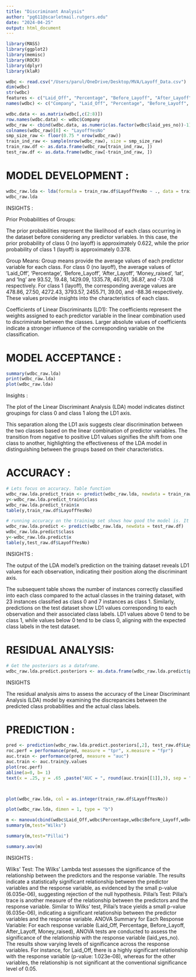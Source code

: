 ---
title: "Discriminant Analysis"
author: "pg611@scarletmail.rutgers.edu"
date: "2024-04-25"
output: html_document
---

```{r}
library(MASS)
library(ggplot2)
library(memisc)
library(ROCR)
library(dplyr)
library(klaR)

wdbc <- read.csv("/Users/parul/OneDrive/Desktop/MVA/Layoff_Data.csv")
dim(wdbc)
str(wdbc)
features <- c("Laid_Off", "Percentage", "Before_Layoff", "After_Layoff", "Money_raised", "lat", "lng", "laid_yes_no", "layoff")
names(wdbc) <- c("Company", "Laid_Off", "Percentage", "Before_Layoff", "After_Layoff", "Money_raised", "lat", "lng", "laid_yes_no", "layoff")

wdbc.data <- as.matrix(wdbc[,c(2:8)])
row.names(wdbc.data) <- wdbc$Company
wdbc_raw <- cbind(wdbc.data, as.numeric(as.factor(wdbc$laid_yes_no))-1)
colnames(wdbc_raw)[8] <- "LayoffYesNo"
smp_size_raw <- floor(0.75 * nrow(wdbc_raw))
train_ind_raw <- sample(nrow(wdbc_raw), size = smp_size_raw)
train_raw.df <- as.data.frame(wdbc_raw[train_ind_raw, ])
test_raw.df <- as.data.frame(wdbc_raw[-train_ind_raw, ])
```


# MODEL DEVELOPMENT :
```{r}
wdbc_raw.lda <- lda(formula = train_raw.df$LayoffYesNo ~ ., data = train_raw.df)
wdbc_raw.lda

```
INSIGHTS : 

Prior Probabilities of Groups:

The prior probabilities represent the likelihood of each class occurring in the dataset before considering any predictor variables.
In this case, the prior probability of class 0 (no layoff) is approximately 0.622, while the prior probability of class 1 (layoff) is approximately 0.378.

Group Means:
Group means provide the average values of each predictor variable for each class.
For class 0 (no layoff), the average values of 'Laid_Off', 'Percentage', 'Before_Layoff', 'After_Layoff', 'Money_raised', 'lat', and 'lng' are 93.52, 19.48, 1429.09, 1335.78, 467.61, 36.87, and -73.08 respectively.
For class 1 (layoff), the corresponding average values are 478.86, 27.50, 4272.43, 3793.57, 2455.71, 39.00, and -88.36 respectively.
These values provide insights into the characteristics of each class.

Coefficients of Linear Discriminants (LD1):
The coefficients represent the weights assigned to each predictor variable in the linear combination used to discriminate between the classes.
Larger absolute values of coefficients indicate a stronger influence of the corresponding variable on the classification.





# MODEL ACCEPTANCE :
```{r}
summary(wdbc_raw.lda)
print(wdbc_raw.lda)
plot(wdbc_raw.lda)
```
Insights : 

The plot of the Linear Discriminant Analysis (LDA) model indicates distinct groupings for class 0 and class 1 along the LD1 axis.

This separation along the LD1 axis suggests clear discrimination between the two classes based on the linear combination of predictor variables. The transition from negative to positive LD1 values signifies the shift from one class to another, highlighting the effectiveness of the LDA model in distinguishing between the groups based on their characteristics.


# ACCURACY :
```{r}
# Lets focus on accuracy. Table function
wdbc_raw.lda.predict_train <- predict(wdbc_raw.lda, newdata = train_raw.df)
y<-wdbc_raw.lda.predict_train$class
wdbc_raw.lda.predict_train$x
table(y,train_raw.df$LayoffYesNo)

# running accuracy on the training set shows how good the model is. It is not an indication of "true" accuracy. We will use the test set to approximate accuracy
wdbc_raw.lda.predict <- predict(wdbc_raw.lda, newdata = test_raw.df)
wdbc_raw.lda.predict$class
y<-wdbc_raw.lda.predict$x
table(y,test_raw.df$LayoffYesNo)

```
INSIGHTS : 

The output of the LDA model's prediction on the training dataset reveals LD1 values for each observation, indicating their position along the discriminant axis. 

The subsequent table shows the number of instances correctly classified into each class compared to the actual classes in the training dataset, with 23 instances classified as class 0 and 7 instances as class 1. Similarly, predictions on the test dataset show LD1 values corresponding to each observation and their associated class labels. LD1 values above 0 tend to be class 1, while values below 0 tend to be class 0, aligning with the expected class labels in the test dataset.


# RESIDUAL ANALYSIS:
```{r}
# Get the posteriors as a dataframe.
wdbc_raw.lda.predict.posteriors <- as.data.frame(wdbc_raw.lda.predict$posterior)

```
INSIGHTS 

The residual analysis aims to assess the accuracy of the Linear Discriminant Analysis (LDA) model by examining the discrepancies between the predicted class probabilities and the actual class labels.


# PREDICTION :
```{r}
pred <- prediction(wdbc_raw.lda.predict.posteriors[,2], test_raw.df$LayoffYesNo)
roc.perf = performance(pred, measure = "tpr", x.measure = "fpr")
auc.train <- performance(pred, measure = "auc")
auc.train <- auc.train@y.values
plot(roc.perf)
abline(a=0, b= 1)
text(x = .25, y = .65 ,paste("AUC = ", round(auc.train[[1]],3), sep = ""))



plot(wdbc_raw.lda, col = as.integer(train_raw.df$LayoffYesNo))

plot(wdbc_raw.lda, dimen = 1, type = "b")

m <- manova(cbind(wdbc$Laid_Off,wdbc$Percentage,wdbc$Before_Layoff,wdbc$After_Layoff, wdbc$Money_raised)~wdbc$laid_yes_no,data=wdbc)
summary(m,test="Wilks")

summary(m,test="Pillai")

summary.aov(m)

```

INSIGHTS :

Wilks' Test:
The Wilks' Lambda test assesses the significance of the relationship between the predictors and the response variable.
The results indicate a statistically significant relationship between the predictor variables and the response variable, as evidenced by the small p-value (6.035e-06), suggesting rejection of the null hypothesis.
Pillai's Test:
Pillai's trace is another measure of the relationship between the predictors and the response variable.
Similar to Wilks' test, Pillai's trace yields a small p-value (6.035e-06), indicating a significant relationship between the predictor variables and the response variable.
ANOVA Summary for Each Response Variable:
For each response variable (Laid_Off, Percentage, Before_Layoff, After_Layoff, Money_raised), ANOVA tests are conducted to assess the significance of the relationship with the response variable (laid_yes_no).
The results show varying levels of significance across the response variables.
For instance, for Laid_Off, there is a highly significant relationship with the response variable (p-value: 1.023e-08), whereas for the other variables, the relationship is not significant at the conventional significance level of 0.05.